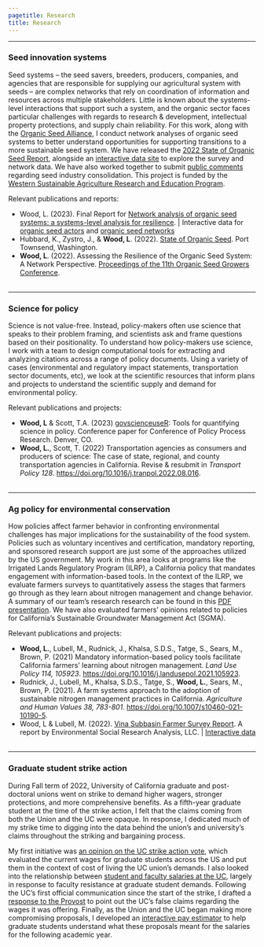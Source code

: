 ```yaml
---
pagetitle: Research
title: Research
---
```

<style type="text/css">
h1.title {
  text-align: center;
}
</style>

***

### Seed innovation systems  

<!---<img height="350" style="float: right; margin-left: 2em;" src="img/field.jpg"> --->
Seed systems -- the seed savers, breeders, producers, companies, and agencies that are responsible for supplying our agricultural system with seeds -- are complex networks that rely on coordination of information and resources across multiple stakeholders.  Little is known about the systems-level interactions that support such a system, and the organic sector faces particular challenges with regards to research & development, intellectual property protections, and supply chain reliability. For this work, along with the [Organic Seed Alliance](https://seedalliance.org/), I conduct network analyses of organic seed systems to better understand opportunities for supporting transitions to a more sustainable seed system. We have released the [2022 State of Organic Seed Report](https://stateoforganicseed.org/state-of-organic-seed-2022/), alongside an [interactive data site](https://organicseed.shinyapps.io/SOSData/) to explore the survey and network data. We have also worked together to submit [public comments](https://seedalliance.org/2022/osa-provides-comments-to-usda-on-corporate-consolidation-and-control-over-seed/) regarding seed industry consolidation. This project is funded by the [Western Sustainable Agriculture Research and Education Program](https://projects.sare.org/sare_project/GW20-216/). 

Relevant publications and reports:  

* Wood, L. (2023). Final Report for [Network analysis of organic seed systems: a systems-level analysis for resilience](https://projects.sare.org/project-reports/gw20-216/). | Interactive data for [organic seed actors](https://liza-wood.shinyapps.io/actors-organic-seed-innovation/) and [organic seed networks](https://liza-wood.shinyapps.io/network-organic-seed-innovation/)  
* Hubbard, K., Zystro, J., & **Wood, L**. (2022). [State of Organic Seed](https://stateoforganicseed.org/state-of-organic-seed-2022/). Port Townsend, Washington.  
* **Wood, L**. (2022). Assessing the Resilience of the Organic Seed System: A Network Perspective. [Proceedings of the 11th Organic Seed Growers Conference](https://seedalliance.org/wp-content/uploads/2022/03/2022-OSGC-Proceedings-Final.pdf).   
<br>

*** 

### Science for policy 

Science is not value-free. Instead, policy-makers often use science that speaks to their problem framing, and scientists ask and frame questions based on their positionality. To understand how policy-makers use science, I work with a team to design computational tools for extracting and analyzing citations across a range of policy documents. Using a variety of cases (environmental and regulatory impact statements, transportation sector documents, etc), we look at the scientific resources that inform plans and projects to understand the scientific supply and demand for environmental policy. 

Relevant publications and projects:  

* **Wood, L** & Scott, T.A. (2023) [govscienceuseR](https://github.com/govscienceuseR): Tools for quantifying science in policy. Conference paper for Conference of Policy Process Research. Denver, CO.   
* **Wood, L.**, Scott, T. (2022) Transportation agencies as consumers and producers of science: The case of state, regional, and county transportation agencies in California. Revise & resubmit in *Transport Policy 128*. [https://doi.org/10.1016/j.tranpol.2022.08.016](https://doi.org/10.1016/j.tranpol.2022.08.016).   
<br>

*** 

<!---
### Policy for science 
--->


### Ag policy for environmental conservation  

<!---<img height="300" style="float: right; margin-left: 2em;" src="img/tractor.jpg">--->
How policies affect farmer behavior in confronting environmental challenges has major implications for the sustainability of the food system. Policies such as voluntary incentives and certification, mandatory reporting, and sponsored research support are just some of the approaches utilized by the US government. My work in this area looks at programs like the Irrigated Lands Regulatory Program (ILRP), a California policy that mandates engagement with information-based tools. In the context of the ILRP, we evaluate farmers surveys to quantitatively assess the stages that farmers go through as they learn about nitrogen management and change behavior. A summary of our team's research research can be found in this [PDF presentation](https://www.nationalacademies.org/event/02-11-2021/docs/D8EB911B024B8CBEB9AA0D4B91AA983EB7BBBED0C524). We have also evaluated farmers' opinions related to policies for California's Sustainable Groundwater Management Act (SGMA).  

Relevant publications and projects:  

* **Wood, L.**, Lubell, M., Rudnick, J., Khalsa, S.D.S., Tatge, S., Sears, M., Brown, P. (2021) Mandatory information-based policy tools facilitate California farmers’ learning about nitrogen management. *Land Use Policy 114, 105923*. [https://doi.org/10.1016/j.landusepol.2021.105923](https://doi.org/10.1016/j.landusepol.2021.105923).  
* Rudnick, J., Lubell, M., Khalsa, S.D.S., Tatge, S., **Wood, L.**, Sears, M., Brown, P. (2021). A farm systems approach to the adoption of sustainable nitrogen management practices in California. *Agriculture and Human Values 38, 783-801*. [https://doi.org/10.1007/s10460-021-10190-5](https://doi.org/10.1007/s10460-021-10190-5).   
* Wood, L & Lubell, M. (2022). [Vina Subbasin Farmer Survey Report](https://www.buttecounty.net/DocumentCenter/View/5316/Agricultural-Irrigation-Efficiency-Study-Report-PDF). A report by Environmental Social Research Analysis, LLC. | [Interactive data](https://liza-wood.shinyapps.io/Vina-interactive-survey/)  
<br>

*** 

### Graduate student strike action  

<!---<img  height="270.4" style="float: right; margin-left: 2em;" src="img/strike.png">--->
During Fall term of 2022, University of California graduate and post-doctoral unions went on strike to demand higher wagers, stronger protections, and more comprehensive benefits. As a fifth-year graduate student at the time of the strike action, I felt that the claims coming from both the Union and the UC were opaque. In response, I dedicated much of my strike time to digging into the data behind the union's and university's claims throughout the striking and bargaining process.  

My first initiative was [an opinion on the UC strike action vote](posts/uc_strikevote_opinion.html), which evaluated the current wages for graduate students across the US and put them in the context of cost of living the UC union's demands. I also looked into the relationship between [student and faculty salaries at the UC](posts/uc_strikepay_opinion.html), largely in response to faculty resistance at graduate student demands. Following the UC's first official communication since the start of the strike, I drafted a [response to the Provost](https://liza-wood.github.io/posts/response_to_provost_brown.html) to point out the UC's false claims regarding the wages it was offering. Finally, as the Union and the UC began making more compromising proposals, I developed an [interactive pay estimator](https://liza-wood.shinyapps.io/uc_pay_estimator/) to help graduate students understand what these proposals meant for the salaries for the following academic year.  


<!-- Google tag (gtag.js) -->
<script async src="https://www.googletagmanager.com/gtag/js?id=G-HJX1JG1FCV"></script>
<script>
  window.dataLayer = window.dataLayer || [];
  function gtag(){dataLayer.push(arguments);}
  gtag('js', new Date());

  gtag('config', 'G-HJX1JG1FCV');
</script>

